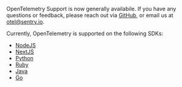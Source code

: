 <Note>

OpenTelemetry Support is now generally availabile. If you have any questions or feedback, please reach out via [GitHub](https://github.com/getsentry/sentry/discussions/40712), or email us at [otel@sentry.io](mailto:otel@sentry.io).

Currently, OpenTelemetry is supported on the following SDKs:
  - [NodeJS](https://docs.sentry.io/platforms/node/performance/instrumentation/opentelemetry/)
  - [NextJS](https://docs.sentry.io/platforms/javascript/guides/nextjs/performance/instrumentation/opentelemetry/)
  - [Python](https://docs.sentry.io/platforms/python/performance/instrumentation/opentelemetry/)
  - [Ruby](https://docs.sentry.io/platforms/ruby/performance/instrumentation/opentelemetry/)
  - [Java](https://docs.sentry.io/platforms/java/performance/instrumentation/opentelemetry/)
  - [Go](https://docs.sentry.io/platforms/go/performance/instrumentation/opentelemetry/)

</Note>
